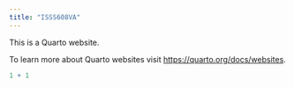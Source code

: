 ```yaml
---
title: "ISSS608VA"
---
```


This is a Quarto website.

To learn more about Quarto websites visit <https://quarto.org/docs/websites>.

```r
1 + 1
```
